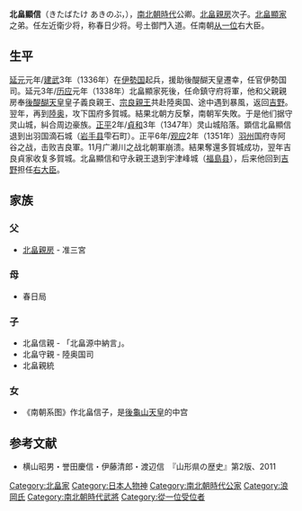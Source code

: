 {{東亞男性歷史人物
|名稱 =北畠 顯信
|身份 =
|國家 =日本
|時代=南北朝時代
|出生日期 =[[元应|元应]]2年?（1320年?）
|逝世日期 =[[天授|天授]]6年/[[康历|康历]]2年?（1380年?））
|職官 =左近衛少将、従一位、右大臣、鎮守府将軍（南朝）
|主君=[[後醍醐天皇|後醍醐天皇]] → [[後村上天皇|後村上天皇]] → [[宗良親王|宗良親王]] → 守永親王
|氏族=北畠家
|父親=[[北畠親房|北畠親房]]
|嫡母=
|母親=春日局
|兄弟=[[北畠顯家|北畠顯家]]<br />'''北畠顯信'''<br />北畠顯能
|子=北畠信親、北畠守親、北畠親統
|女=女子（後村上天皇女御）、女子（冷泉持定室）
|著作 =
|注釋=
}}
'''北畠顯信'''（きたばたけ あきのぶ，{{bd|1320年||1380年||}}），[[南北朝時代_(日本)|南北朝時代]]公卿。[[北畠親房|北畠親房]]次子。[[北畠顯家|北畠顯家]]之弟。任左近衛少将，称春日少将。号土御門入道。任南朝[[从一位|从一位]]右大臣。
== 生平 ==
[[延元|延元]]元年/[[建武_(日本)|建武]]3年（1336年）在[[伊勢国|伊勢国]]起兵，援助後醍醐天皇遷幸，任官伊勢国司。延元3年/[[历应|历应]]元年（1338年）北畠顯家死後，任命鎮守府将軍，他和父親親房奉[[後醍醐天皇|後醍醐天皇]]皇子義良親王、[[宗良親王|宗良親王]]共赴陸奥国、途中遇到暴風，返回[[吉野|吉野]]。翌年，再到[[陸奥|陸奥]]，攻下国府多賀城。結果北朝方反撃，南朝军失敗。于是他们据守灵山城，糾合周边豪族。[[正平_(日本)|正平]]2年/[[貞和|貞和]]3年（1347年）灵山城陷落。顕信北畠顯信退到出羽国滴石城（[[岩手县|岩手县]]雫石町）。正平6年/[[观应|观应]]2年（1351年）[[羽州|羽州]]国府寺阿谷之战，击败吉良軍。11月广濑川之战北朝軍崩溃。結果奪還多賀城成功，翌年吉良貞家收复多賀城。北畠顯信和守永親王退到宇津峰城（[[福島县|福島县]]），后来他回到[[吉野|吉野]]担任[[右大臣|右大臣]]。
==家族==
===父===
* [[北畠親房|北畠親房]] - 准三宮
===母===
* 春日局
===子===
*北畠信親 - 「北畠源中納言」。
*北畠守親 - 陸奥国司
*北畠親統
===女===
* 《南朝系图》作北畠信子，是[[後龜山天皇|後龜山天皇]]的中宫
==参考文献==
* 横山昭男・誉田慶信・伊藤清郎・渡辺信　『山形県の歴史』第2版、2011
[[Category:北畠家|Category:北畠家]]
[[Category:日本人物神|Category:日本人物神]]
[[Category:南北朝時代公家|Category:南北朝時代公家]]
[[Category:浪岡氏|Category:浪岡氏]]
[[Category:南北朝時代武將|Category:南北朝時代武將]]
[[Category:從一位受位者|Category:從一位受位者]]